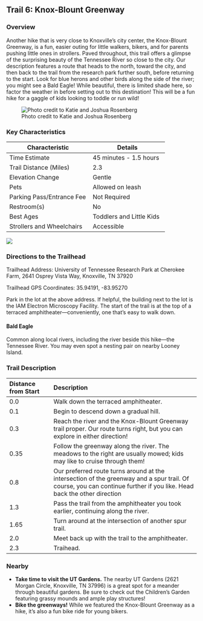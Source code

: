 ## Trail 6: Knox-Blount Greenway

### Overview

Another hike that is very close to Knoxville's city center, the Knox-Blount Greenway, is a fun, easier outing for little walkers, bikers, and for parents pushing little ones in strollers. Paved throughout, this trail offers a glimpse of the surprising beauty of the Tennessee River so close to the city. Our description features a route that heads to the north, toward the city, and then back to the trail from the research park further south, before returning to the start. Look for blue herons and other birds along the side of the river; you might see a Bald Eagle! While beautiful, there is limited shade here, so factor the weather in before setting out to this destination! This will be a fun hike for a gaggle of kids looking to toddle or run wild!

![Photo credit to Katie and Joshua Rosenberg](img/trail-06-figure-01.jpg)

### Key Characteristics

| **Characteristic**        | **Details**            |
|---------------------------|------------------------|
| Time Estimate             | 45 minutes - 1.5 hours |
| Trail Distance (Miles)    | 2.3                    |
| Elevation Change          | Gentle                 |
| Pets                      | Allowed on leash       |
| Parking Pass/Entrance Fee | Not Required           |
| Restroom(s)               | No                     |
| Best Ages                 | Toddlers and Little Kids                       |
| Strollers and Wheelchairs | Accessible                    |

![](maps/trail-06-map.jpeg)

### Directions to the Trailhead

Trailhead Address: University of Tennessee Research Park at Cherokee Farm, 2641 Osprey Vista Way, Knoxville, TN 37920

Trailhead GPS Coordinates: 35.94191, -83.95270

Park in the lot at the above address. If helpful, the building next to the lot is the IAM Electron Microscopy Facility. The start of the trail is at the top of a terraced amphitheater—conveniently, one that's easy to walk down.

::: {.callout-note appearance="simple" icon="true"}

#### Bald Eagle

Common along local rivers, including the river beside this hike---the Tennessee River. You may even spot a nesting pair on nearby Looney Island.
:::

### Trail Description

| Distance from Start | Description                                                                                                                                                           |
|:----------------|:------------------------------------------------------|
| 0.0                 | Walk down the terraced amphitheater.                                                                                                                                  |
| 0.1                 | Begin to descend down a gradual hill.                                                                                                                                 |
| 0.3                 | Reach the river and the Knox-Blount Greenway trail proper. Our route turns right, but you can explore in either direction!                                            |
| 0.35                | Follow the greenway along the river. The meadows to the right are usually mowed; kids may like to cruise through them!                                                |
| 0.8                 | Our preferred route turns around at the intersection of the greenway and a spur trail. Of course, you can continue further if you like. Head back the other direction |
| 1.3                 | Pass the trail from the amphitheater you took earlier, continuing along the river.                                                                                    |
| 1.65                | Turn around at the intersection of another spur trail.                                                                                                                |
| 2.0                 | Meet back up with the trail to the amphitheater.                                                                                                                      |
| 2.3                 | Traihead.                                                                                                                                                             |

### Nearby

-   **Take time to visit the UT Gardens.** The nearby UT Gardens (2621 Morgan Circle, Knoxville, TN 37996) is a great spot for a meander through beautiful gardens. Be sure to check out the Children's Garden featuring grassy mounds and ample play structures!
-   **Bike the greenways!** While we featured the Knox-Blount Greenway as a hike, it's also a fun bike ride for young bikers.
